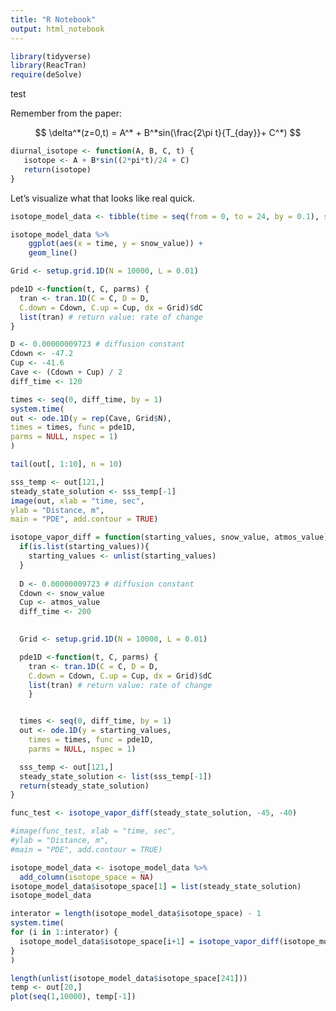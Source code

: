 ```yaml
---
title: "R Notebook"
output: html_notebook
---
```

```r
library(tidyverse)
library(ReacTran)
require(deSolve)
```

test

Remember from the paper:

$$
\delta^*(z=0,t) = A^* + B^*sin(\frac{2\pi t}{T_{day}}+ C^*)
$$


```r
diurnal_isotope <- function(A, B, C, t) {
   isotope <- A + B*sin((2*pi*t)/24 + C)
   return(isotope)
}
```

Let's visualize what that looks like real quick.

```r
isotope_model_data <- tibble(time = seq(from = 0, to = 24, by = 0.1), snow_value = diurnal_isotope(-45, 3.3, 0, time), air_value = diurnal_isotope(-45, 10, 4, time))

isotope_model_data %>%
    ggplot(aes(x = time, y = snow_value)) +
    geom_line()
```


```r
Grid <- setup.grid.1D(N = 10000, L = 0.01)

pde1D <-function(t, C, parms) {
  tran <- tran.1D(C = C, D = D,
  C.down = Cdown, C.up = Cup, dx = Grid)$dC
  list(tran) # return value: rate of change
}

D <- 0.00000009723 # diffusion constant
Cdown <- -47.2
Cup <- -41.6
Cave <- (Cdown + Cup) / 2
diff_time <- 120

times <- seq(0, diff_time, by = 1)
system.time(
out <- ode.1D(y = rep(Cave, Grid$N),
times = times, func = pde1D,
parms = NULL, nspec = 1)
)

tail(out[, 1:10], n = 10)

```

```r
sss_temp <- out[121,]
steady_state_solution <- sss_temp[-1]
image(out, xlab = "time, sec",
ylab = "Distance, m",
main = "PDE", add.contour = TRUE)
```

```r
isotope_vapor_diff = function(starting_values, snow_value, atmos_value) {
  if(is.list(starting_values)){
    starting_values <- unlist(starting_values)
  }
  
  D <- 0.00000009723 # diffusion constant
  Cdown <- snow_value
  Cup <- atmos_value
  diff_time <- 200

  
  Grid <- setup.grid.1D(N = 10000, L = 0.01)

  pde1D <-function(t, C, parms) {
    tran <- tran.1D(C = C, D = D,
    C.down = Cdown, C.up = Cup, dx = Grid)$dC
    list(tran) # return value: rate of change
    }


  times <- seq(0, diff_time, by = 1)
  out <- ode.1D(y = starting_values,
    times = times, func = pde1D,
    parms = NULL, nspec = 1)

  sss_temp <- out[121,]
  steady_state_solution <- list(sss_temp[-1])
  return(steady_state_solution)
}
```

```r
func_test <- isotope_vapor_diff(steady_state_solution, -45, -40)
```

```r
#image(func_test, xlab = "time, sec",
#ylab = "Distance, m",
#main = "PDE", add.contour = TRUE)
```
```r
isotope_model_data <- isotope_model_data %>%
  add_column(isotope_space = NA)
isotope_model_data$isotope_space[1] = list(steady_state_solution)
isotope_model_data
```
```r
interator = length(isotope_model_data$isotope_space) - 1
system.time(
for (i in 1:interator) {
  isotope_model_data$isotope_space[i+1] = isotope_vapor_diff(isotope_model_data$isotope_space[i], isotope_model_data$snow_value[i], isotope_model_data$air_value[i])
}
)
```
```r
length(unlist(isotope_model_data$isotope_space[241]))
temp <- out[20,]
plot(seq(1,10000), temp[-1])
```


